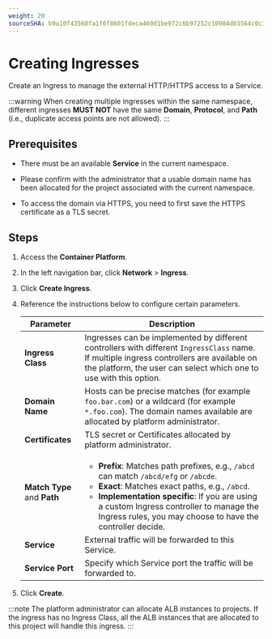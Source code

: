 ```yaml
---
weight: 20
sourceSHA: b9a10f43560fa1f6f8601fdeca460d1be972c6b97252c10984d03564c0c15d45
---
```


# Creating Ingresses

Create an Ingress to manage the external HTTP/HTTPS access to a Service.

:::warning
When creating multiple ingresses within the same namespace, different ingresses **MUST NOT** have the same 
**Domain**, **Protocol**, and **Path** (i.e., duplicate access points are not allowed).
:::

## Prerequisites

- There must be an available **Service** in the current namespace.

- Please confirm with the administrator that a usable domain name has been allocated for the project associated with the current namespace.

- To access the domain via HTTPS, you need to first save the HTTPS certificate as a TLS secret.

## Steps

1. Access the **Container Platform**.

2. In the left navigation bar, click **Network** > **Ingress**.

3. Click **Create Ingress**.

4. Reference the instructions below to configure certain parameters.

   | Parameter          | Description                                                                                                                                                                                             |
   | ----------------- | ----------------------------------------------------------------------------------------------------------------------------------------------------------------------------------------------------- |
   | **Ingress Class**        | Ingresses can be implemented by different controllers with different `IngressClass` name. If multiple ingress controllers are available on the platform, the user can select which one to use with this option. |
   | **Domain Name**      | Hosts can be precise matches (for example `foo.bar.com`) or a wildcard (for example `*.foo.com`). The domain names available are allocated by platform administrator. |
   | **Certificates**       | TLS secret or Certificates allocated by platform administrator.  |
   | **Match Type** and **Path** | <ul><li>**Prefix**: Matches path prefixes, e.g., `/abcd` can match `/abcd/efg` or `/abcde`.</li><li>**Exact**: Matches exact paths, e.g., `/abcd`.</li><li>**Implementation specific**: If you are using a custom Ingress controller to manage the Ingress rules, you may choose to have the controller decide.</li></ul> |
   | **Service**    | External traffic will be forwarded to this Service.                                                                                                                                                               |
   | **Service Port**      | Specify which Service port the traffic will be forwarded to.                                                                                                                                                                               |

5. Click **Create**.

:::note
The platform administrator can allocate ALB instances to projects. 
If the ingress has no Ingress Class, all the ALB instances that are allocated to this project will handle this ingress.
:::